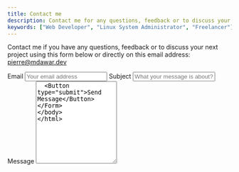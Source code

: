 ```yaml
---
title: Contact me
description: Contact me for any questions, feedback or to discuss your next project
keywords: ["Web Developer", "Linux System Administrator", "Freelancer"]
---
```


Contact me if you have any questions, feedback or to discuss your next project using this form below or directly on this email address: [pierre@mdawar.dev](mailto:pierre@mdawar.dev)

<Form name="contact" method="post" data-netlify="true" netlify-honeypot="bot-field">
  <input name="bot-field" hidden />
  <label htmlFor="email">Email</label>
  <input id="email" type="email" name="email" placeholder="Your email address" required />
  <label htmlFor="subject">Subject</label>
  <input id="subject" type="text" name="subject" placeholder="What your message is about?" required />
  <label htmlFor="message">Message</label>
  <textarea id="message" name="message" rows="12" placeholder="Your questions, feedback or just say Hi" required />
  <Button type="submit">Send Message</Button>
</Form>
